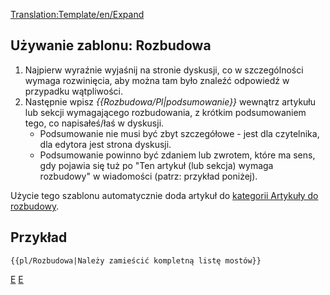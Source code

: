[[Translation:Template/en/Expand]]
<noinclude></noinclude>{{en/ambox| type  = notice
| image = Paper-plus.png
| text  = Ten artykuł (lub sekcja) wymaga '''[{{SERVER}}{{localurl:{{NAMESPACE}}:{{PAGENAME}}|action=edit}} rozbudowy]'''.<br/>{{{1|}}}
<div style="font-size: 80%">
*Więcej informacji możesz znaleźć w [[en/{{PAGENAME}}|dyskusji]] tego artykułu.
*Przeczytaj [[pl/Instrukcja stylów|Instrukcję stylów]] przed edycją.
*Pamiętaj żeby usunąć ten szablon, kiedy artykuł zostanie rozbudowany.</div>
}}<includeonly>{{{2|[[Category:pl/Artykuły do rozbudowania]]}}}</includeonly><noinclude>

==Używanie zablonu: Rozbudowa==
#Najpierw wyraźnie wyjaśnij na stronie dyskusji, co w szczególności wymaga rozwinięcia, aby można tam było znaleźć odpowiedź w przypadku wątpliwości.
#Następnie wpisz ''<nowiki>{{</nowiki>Rozbudowa/Pl|podsumowanie<nowiki>}}</nowiki>'' wewnątrz artykułu lub sekcji wymagającego rozbudowania, z krótkim podsumowaniem tego, co napisałeś/łaś w dyskusji.  
#*Podsumowanie nie musi być zbyt szczegółowe - jest dla czytelnika, dla edytora jest strona dyskusji. 
#*Podsumowanie powinno być zdaniem lub zwrotem, które ma sens, gdy pojawia się tuż po "Ten artykuł (lub sekcja) wymaga rozbudowy" w wiadomości (patrz: przykład poniżej).

Użycie tego szablonu automatycznie doda artykuł do [[:Category:pl/Artykuły do rozbudowy|kategorii Artykuły do rozbudowy]].

==Przykład==
<pre>{{pl/Rozbudowa|Należy zamieścić kompletną listę mostów}}</pre>
{{pl/Rozbudowa|Należy zamieścić kompletną listę mostów|2==}}


[[Category:en/Templates|E]][[Category:en/Message boxes|E]]</noinclude>